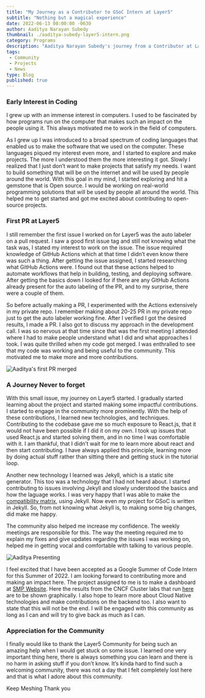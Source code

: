 ```yaml
---
title: "My Journey as a Contributor to GSoC Intern at Layer5"
subtitle: "Nothing but a magical experience"
date: 2022-06-13 08:00:00 -0630
author: Aaditya Narayan Subedy
thumbnail: ./aaditya-subedy-layer5-intern.png
category: Programs
description: "Aaditya Narayan Subedy's journey from a Contributor at Layer5 to getting an GSoC internship at Layer5"
tags:
 - Community
 - Projects
 - News
type: Blog
published: true
---
```



<BlogWrapper>

### Early Interest in Coding 
I grew up with an immense interest in computers. I used to be fascinated by how programs run on the computer that makes such an impact on the people using it. This always motivated me to work in the field of computers. 

As I grew up I was introduced to a broad spectrum of coding languages that enabled us to make the software that we used on the computer. These languages piqued my interest even more, and I started to explore and make projects. The more I understood them the more interesting it got. Slowly I realized that I just don’t want to make projects that satisfy my needs. I want to build something that will be on the internet and will be used by people around the world. With this goal in my mind, I started exploring and hit a gemstone that is Open source. I would be working on real-world programming solutions that will be used by people all around the world. This helped me to get started and got me excited about contributing to open-source projects. 

### First PR at Layer5 
I still remember the first issue I worked on for Layer5 was the auto labeler on a pull request. I saw a good first issue tag and still not knowing what the task was, I stated my interest to work on the issue. The issue required knowledge of GitHub Actions which at that time I didn’t even know there was such a thing. After getting the issue assigned, I started researching what GitHub Actions were. I found out that these actions helped to automate workflows that help in building, testing, and deploying software. After getting the basics down I looked for if there are any GitHub Actions already present for the auto labeling of the PR, and to my surprise, there were a couple of them. 

So before actually making a PR, I experimented with the Actions extensively in my private repo. I remember making about 20-25 PR in my private repo just to get the auto labeler working fine. After I verified I got the desired results, I made a PR. I also got to discuss my approach in the development call. I was so nervous at that time since that was the first meeting I attended where I had to make people understand what I did and what approaches I took. I was quite thrilled when my code got merged. I was enthralled to see that my code was working and being useful to the community. This motivated me to make more and more contributions. 

<img src={aadityaFirstPr} alt="Aaditya's first PR merged" />

### A Journey Never to forget 

With this small issue, my journey on Layer5 started. I gradually started learning about the project and started making some impactful contributions. I started to engage in the community more prominently. With the help of these contributions, I learned new technologies, and techniques. Contributing to the codebase gave me so much exposure to React.js, that it would not have been possible if I did it on my own. I took up issues that used React.js and started solving them, and in no time I was comfortable with it. I am thankful, that I didn’t wait for me to learn more about react and then start contributing. I have always applied this principle, learning more by doing actual stuff rather than sitting there and getting stuck in the tutorial loop. 

Another new technology I learned was Jekyll, which is a static site generator. This too was a technology that I had not heard about. I started contributing to issues involving Jekyll and slowly understood the basics and how the laguage works. I was very happy that I was able to make the [compatibility matrix](https://docs.meshery.io/project/compatibility-matrix), using Jekyll. Now even my project for GSoC is written in Jekyll. So, from not knowing what Jekyll is, to making some big changes, did make me happy. 

The community also helped me increase my confidence. The weekly meetings are responsible for this. The way the meeting required me to explain my fixes and give updates regarding the issues I was working on, helped me in getting vocal and comfortable with talking to various people. 

<img src={aadityaPresenting} alt="Aaditya Presenting" /> 

I feel excited that I have been accepted as a Google Summer of Code Intern for this Summer of 2022. I am looking forward to contributing more and making an impact here. The project assigned to me is to make a dashboard at <a href="smp-spec.io/dashboard">SMP Website</a>. Here the results from the CNCF Cluster labs that run [here](https://github.com/layer5io/meshery-smp-action/actions) are to be shown graphically.  I also hope to learn more about Cloud Native technologies and make contributions on the backend too. I also want to state that this will not be the end. I will be engaged with this community as long as I can and will try to give back as much as I can. 

### Appreciation for the Community 

I finally would like to thank the Layer5 Community for being such an amazing help when I would get stuck on some issue. I learned one very important thing here, there is always something you can learn and there is no harm in asking stuff if you don’t know. It’s kinda hard to find such a welcoming community, there was not a day that I felt completely lost here and that is what I adore about this community. 

Keep Meshing Thank you 

</BlogWrapper>
